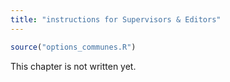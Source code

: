 ```yaml
---
title: "instructions for Supervisors & Editors"
---
```


```r
source("options_communes.R")
```

<div class="important">
This chapter is not written yet.
</div>